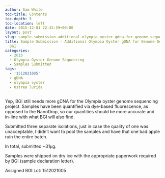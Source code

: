 ```yaml
---
author: Sam White
toc-title: Contents
toc-depth: 5
toc-location: left
date: 2015-12-01 22:32:59+00:00
layout: post
slug: sample-submission-additional-olympia-oyster-gdna-for-genome-sequencing-bgi-2
title: Sample Submission - Additional Olympia Oyster gDNA for Genome Sequencing @
  BGI
categories:
  - 2015
  - Olympia Oyster Genome Sequencing
  - Samples Submitted
tags:
  - '1512021005'
  - gDNA
  - olympia oyster
  - Ostrea lurida
---
```


Yep, BGI still needs more gDNA for the Olympia oyster genome sequencing project. Samples have been quantified via dye-based fluorescence, as opposed to the NanoDrop, so our quantities should be more accurate and in-line with what BGI will also find.

Submitted three separate isolations, just in case the quality of one was unacceptable, I didn't want to pool the samples and have that one bad apple ruin the entire batch.

In total, submitted ~31μg.

Samples were shipped on dry ice with the appropriate paperwork required by BGI (sample declaration letter).

Assigned BGI Lot: 1512021005
